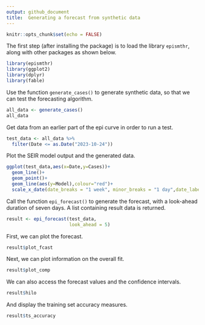 ```yaml
---
output: github_document
title:  Generating a forecast from synthetic data
---
```

```r
knitr::opts_chunk$set(echo = FALSE)

```

The first step (after installing the package) is to load the library `epismthr`, along with other packages as shown below.

```r
library(epismthr)
library(ggplot2)
library(dplyr)
library(fable)
```

Use the function `generate_cases()` to generate synthetic data, so that we can test the forecasting algorithm.

```r
all_data <- generate_cases()
all_data
```


Get data from an earlier part of the epi curve in order to run a test.
```r
test_data <- all_data %>%
  filter(Date <= as.Date("2023-10-24"))
```

Plot the SEIR model output and the generated data.
```r
ggplot(test_data,aes(x=Date,y=Cases))+
  geom_line()+
  geom_point()+
  geom_line(aes(y=Model),colour="red")+
  scale_x_date(date_breaks = "1 week", minor_breaks = "1 day",date_labels="%b %e")
```

Call the function `epi_forecast()` to generate the forecast, with a look-ahead duration of seven days. A list containing result data is returned.

```r
result <- epi_forecast(test_data,
                       look_ahead = 5)
```

First, we can plot the forecast.

```r
result$plot_fcast
```

Next, we can plot information on the overall fit.
```r
result$plot_comp
```

We can also access the forecast values and the confidence intervals.

```r
result$hilo
```


And display the training set accuracy measures.

```r
result$ts_accuracy
```
